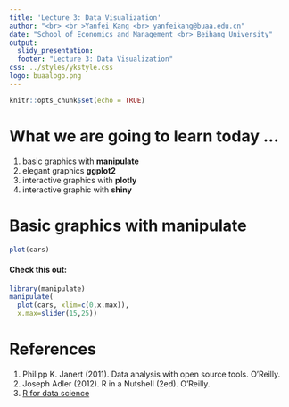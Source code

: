 ```yaml
---
title: 'Lecture 3: Data Visualization'
author: "<br> <br >Yanfei Kang <br> yanfeikang@buaa.edu.cn"
date: "School of Economics and Management <br> Beihang University"
output:
  slidy_presentation:
  footer: "Lecture 3: Data Visualization"
css: ../styles/ykstyle.css
logo: buaalogo.png
---
```

  
```r
knitr::opts_chunk$set(echo = TRUE)
```
# What we are going to learn today ...

1. basic graphics with **manipulate**
2. elegant graphics **ggplot2**
3. interactive graphics with **plotly**
4. interactive graphic with **shiny**



# Basic graphics with **manipulate**

```r
plot(cars)
```

#### Check this out:
```r
library(manipulate)
manipulate(
  plot(cars, xlim=c(0,x.max)),  
  x.max=slider(15,25))
```


# References

1. Philipp K. Janert (2011). Data analysis with open source tools. O'Reilly.
2. Joseph Adler (2012). R in a Nutshell (2ed). O'Reilly.
3. [R for data science](http://r4ds.had.co.nz/index.html)
